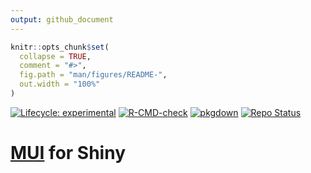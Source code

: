```yaml
---
output: github_document
---
```


```r
knitr::opts_chunk$set(
  collapse = TRUE,
  comment = "#>",
  fig.path = "man/figures/README-",
  out.width = "100%"
)
```

<!-- badges: start -->

[![Lifecycle: experimental](https://img.shields.io/badge/lifecycle-experimental-orange.svg)](https://www.tidyverse.org/lifecycle/#experimental) [![R-CMD-check](https://github.com/kalganem/shinymui/actions/workflows/R-CMD-check.yaml/badge.svg)](https://github.com/kalganem/shinymui/actions/workflows/R-CMD-check.yaml) [![pkgdown](https://github.com/kalganem/shinymui/actions/workflows/pkgdown.yml/badge.svg)](https://github.com/kalganem/shinymui/actions/workflows/pkgdown.yml) [![Repo Status](https://www.repostatus.org/badges/latest/active.svg)](https://www.repostatus.org/#active)

<!-- badges: end -->

# [MUI](https://mui.com/ "MUI Webpage") for Shiny

